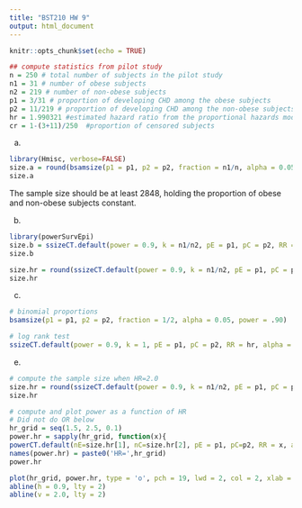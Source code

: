 ```yaml
---
title: "BST210 HW 9"
output: html_document
---
```


```r
knitr::opts_chunk$set(echo = TRUE)
```

```r
## compute statistics from pilot study
n = 250 # total number of subjects in the pilot study
n1 = 31 # number of obese subjects
n2 = 219 # number of non-obese subjects
p1 = 3/31 # proportion of developing CHD among the obese subjects
p2 = 11/219 # proportion of developing CHD among the non-obese subjects 
hr = 1.990321 #estimated hazard ratio from the proportional hazards model comparing obese vs. non-obese subjects 
cr = 1-(3+11)/250  #proportion of censored subjects 
```

(a)
```r
library(Hmisc, verbose=FALSE) 
size.a = round(bsamsize(p1 = p1, p2 = p2, fraction = n1/n, alpha = 0.05, power = .90),0) 
size.a 
```

The sample size should be at least 2848, holding the proportion of obese and non-obese subjects constant.

(b)
```r
library(powerSurvEpi)
size.b = ssizeCT.default(power = 0.9, k = n1/n2, pE = p1, pC = p2, RR = hr, alpha = 0.05) 
size.b

size.hr = round(ssizeCT.default(power = 0.9, k = n1/n2, pE = p1, pC = p2, RR = 2, alpha = 0.05),0) 
size.hr 
```
(c)
```r
# binomial proportions
bsamsize(p1 = p1, p2 = p2, fraction = 1/2, alpha = 0.05, power = .90) 

# log rank test
ssizeCT.default(power = 0.9, k = 1, pE = p1, pC = p2, RR = hr, alpha = 0.05) 
```

(e)
```r
# compute the sample size when HR=2.0
size.hr = round(ssizeCT.default(power = 0.9, k = n1/n2, pE = p1, pC = p2, RR = 2, alpha = 0.05),0) 
size.hr 

# compute and plot power as a function of HR
# Did not do OR below
hr_grid = seq(1.5, 2.5, 0.1)
power.hr = sapply(hr_grid, function(x){ 
powerCT.default(nE=size.hr[1], nC=size.hr[2], pE = p1, pC=p2, RR = x, alpha = 0.05) }) 
names(power.hr) = paste0('HR=',hr_grid)
power.hr 

plot(hr_grid, power.hr, type = 'o', pch = 19, lwd = 2, col = 2, xlab = 'HR', ylab = 'power', main = paste0('Power vs. HR when N1=', size.hr[1],  ',  N2=', size.hr[2])) 
abline(h = 0.9, lty = 2) 
abline(v = 2.0, lty = 2) 

```